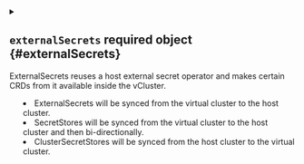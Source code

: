 
<details className="config-field" data-expandable="true">
<summary>

## `externalSecrets` <span className="config-field-required" data-required="false">required</span> <span className="config-field-type">object</span> <span className="config-field-default"></span> <span className="config-field-enum"></span> {#externalSecrets}

ExternalSecrets reuses a host external secret operator and makes certain CRDs from it available inside the vCluster.
- ExternalSecrets will be synced from the virtual cluster to the host cluster.
- SecretStores will be synced from the virtual cluster to the host cluster and then bi-directionally.
- ClusterSecretStores will be synced from the host cluster to the virtual cluster.

</summary>




<details className="config-field" data-expandable="false" open>
<summary>

### `enabled` <span className="config-field-required" data-required="false">required</span> <span className="config-field-type">boolean</span> <span className="config-field-default">false</span> <span className="config-field-enum"></span> {#externalSecrets-enabled}

Enabled defines whether the external secret integration is enabled or not

</summary>



</details>



<details className="config-field" data-expandable="true">
<summary>

### `webhook` <span className="config-field-required" data-required="false">required</span> <span className="config-field-type">object</span> <span className="config-field-default"></span> <span className="config-field-enum"></span> {#externalSecrets-webhook}

Webhook defines whether the host webhooks are reused or not

</summary>




<details className="config-field" data-expandable="false" open>
<summary>

#### `enabled` <span className="config-field-required" data-required="false">required</span> <span className="config-field-type">boolean</span> <span className="config-field-default">false</span> <span className="config-field-enum"></span> {#externalSecrets-webhook-enabled}

Enabled defines if this option should be enabled.

</summary>



</details>


</details>



<details className="config-field" data-expandable="true">
<summary>

### `sync` <span className="config-field-required" data-required="false">required</span> <span className="config-field-type">object</span> <span className="config-field-default"></span> <span className="config-field-enum"></span> {#externalSecrets-sync}

Sync defines the syncing behavior for the integration

</summary>




<details className="config-field" data-expandable="true">
<summary>

#### `externalSecrets` <span className="config-field-required" data-required="false">required</span> <span className="config-field-type">object</span> <span className="config-field-default"></span> <span className="config-field-enum"></span> {#externalSecrets-sync-externalSecrets}

ExternalSecrets defines if external secrets should get synced from the virtual cluster to the host cluster.

</summary>




<details className="config-field" data-expandable="false" open>
<summary>

##### `enabled` <span className="config-field-required" data-required="false">required</span> <span className="config-field-type">boolean</span> <span className="config-field-default">true</span> <span className="config-field-enum"></span> {#externalSecrets-sync-externalSecrets-enabled}

Enabled defines if this option should be enabled.

</summary>



</details>


</details>



<details className="config-field" data-expandable="true">
<summary>

#### `stores` <span className="config-field-required" data-required="false">required</span> <span className="config-field-type">object</span> <span className="config-field-default"></span> <span className="config-field-enum"></span> {#externalSecrets-sync-stores}

Stores defines if secret stores should get synced from the virtual cluster to the host cluster and then bi-directionally.

</summary>




<details className="config-field" data-expandable="false" open>
<summary>

##### `enabled` <span className="config-field-required" data-required="false">required</span> <span className="config-field-type">boolean</span> <span className="config-field-default">false</span> <span className="config-field-enum"></span> {#externalSecrets-sync-stores-enabled}

Enabled defines if this option should be enabled.

</summary>



</details>


</details>



<details className="config-field" data-expandable="true">
<summary>

#### `clusterStores` <span className="config-field-required" data-required="false">required</span> <span className="config-field-type">object</span> <span className="config-field-default"></span> <span className="config-field-enum"></span> {#externalSecrets-sync-clusterStores}

ClusterStores defines if cluster secrets stores should get synced from the host cluster to the virtual cluster.

</summary>




<details className="config-field" data-expandable="false" open>
<summary>

##### `enabled` <span className="config-field-required" data-required="false">required</span> <span className="config-field-type">boolean</span> <span className="config-field-default">false</span> <span className="config-field-enum"></span> {#externalSecrets-sync-clusterStores-enabled}

Enabled defines if this option should be enabled.

</summary>



</details>



<details className="config-field" data-expandable="true">
<summary>

##### `selector` <span className="config-field-required" data-required="false">required</span> <span className="config-field-type">object</span> <span className="config-field-default"></span> <span className="config-field-enum"></span> {#externalSecrets-sync-clusterStores-selector}

Selector defines what cluster stores should be synced

</summary>




<details className="config-field" data-expandable="false" open>
<summary>

##### `labels` <span className="config-field-required" data-required="false">required</span> <span className="config-field-type">object</span> <span className="config-field-default">&#123;&#125;</span> <span className="config-field-enum"></span> {#externalSecrets-sync-clusterStores-selector-labels}

Labels defines what labels should be looked for

</summary>



</details>


</details>


</details>


</details>


</details>
